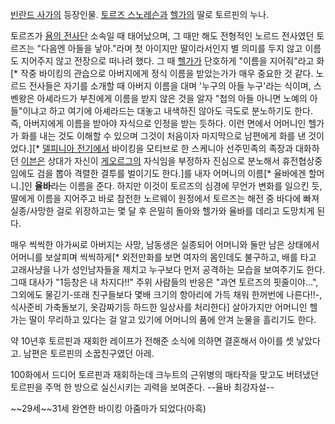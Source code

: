 [[빈란드 사가]]의 등장인물. [[토르즈 스노레슨]]과 [[헬가]]의 딸로 토르핀의 누나.

토르즈가 [[욤의 전사단]] 소속일 때 태어났으며, 그 때만 해도 전형적인 노르드 전사였던 토르즈는 "다음엔 아들을 낳아."라며 첫 아이지만 딸이라서인지 별 의미를 두지 않고 이름도 지어주지 않고 전장으로 떠나려 했다. 그 때 [[헬가]]가 단호하게 "이름을 지어줘"라고 화[* 작중 바이킹의 관습으로 아버지에게 정식 이름을 받았는가가 매우 중요한 것 같다. 노르드 전사들은 자기를 소개할 때 아버지 이름을 대며 '누구의 아들 누구'라는 식이며, 스벤왕은 아셰라드가 부친에게 이름을 받지 않은 것을 알자 "첩의 아들 아니면 노예의 아들"이냐고 하고 여기에 아셰라드는 대놓고 내색하진 않아도 극도로 분노하기도 한다. 즉, 아버지에게 이름을 받아야 자식으로 인정을 받는 듯하다. 이런 면에서 어머니인 헬가가 화를 내는 것도 이해할 수 있으며 그것이 처음이자 마지막으로 남편에게 화를 낸 것이었다.][* [[델피니아 전기]]에서 바이킹을 모티브로 한 스케니아 선주민족의 족장과 대화하던 [[이븐]]은 상대가 자신이 [[게오르그]]의 자식임을 부정하자 진심으로 분노해서 휴전협상중임에도 검을 뽑아 격렬한 결투를 벌이기도 한다.]를 내자 어머니의 이름[* 율바에겐 할머니.]인 '''율바'''라는 이름을 준다. 하지만 이것이 토르즈의 심경에 무언가 변화를 일으킨 듯, 딸에게 이름을 지어주고 바로 참전한 노르웨이 원정에서 토르즈는 해전 중 바다에 빠져 실종/사망한 걸로 위장하고는 몇 달 후 은밀히 돌아와 헬가와 율바를 데리고 도망치게 된다.

매우 씩씩한 아가씨로 아버지는 사망, 남동생은 실종되어 어머니와 둘만 남은 상태에서 어머니를 보살피며 씩씩하게[* 외전만화를 보면 여자의 몸인데도 불구하고, 배를 타고 고래사냥을 나가 성인남자들을 제치고 누구보다 먼저 공격하는 모습을 보여주기도 한다. 그때 대사가 "1등창은 내 차지다!!" 주위 사람들의 반응은 "과연 토르즈의 핏줄이야...", 그외에도 물긷기-또래 친구들보다 몇배 크기의 항아리에 가득 채워 한꺼번에 나른다!!-, 식사준비 가축돌보기, 옷감짜기등 하드한 일상사를 처리한다] 살아가지만 어머니인 헬가는 딸이 무리하고 있다는 걸 알고 있기에 어머니의 품에 안겨 눈물을 흘리기도 한다.

약 10년후 토르핀과 재회한 레이프가 전해준 소식에 의하면 결혼해서 아이를 셋 낳았다고. 남편은 토르핀의 소꿉친구였던 아레.

100화에서 드디어 토르핀과 재회하는데 크누트의 근위병의 매타작을 맞고도 버텨냈던 토르핀을 주먹 한 방으로 실신시키는 괴력을 보여준다. --율바 최강자설--

~~29세~~31세 완연한 바이킹 아줌마가 되었다(아흑)
